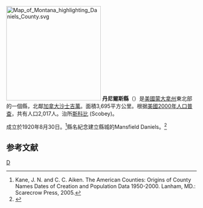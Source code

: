 {{noteTA
|T=zh-hans:丹尼尔斯县 (蒙大拿州);zh-hk:丹尼爾斯縣 (蒙大拿州);zh-tw:丹尼爾斯郡 (蒙大拿州);
}}
[[File:Map_of_Montana_highlighting_Daniels_County.svg|250px]]
'''丹尼爾斯縣'''（{{lang-en|Daniels County}}）是[[美國|美國]][[蒙大拿州|蒙大拿州]]東北部的一個縣，北鄰[[加拿大|加拿大]][[沙士吉萬|沙士吉萬]]。面積3,695平方公里。根据[[美國2000年人口普查|美國2000年人口普查]]，共有人口2,017人。治所[[斯科比|斯科比]] (Scobey)。

成立於1920年8月30日。<ref>Kane, J. N. and C. C. Aiken. The American Counties: Origins of County Names Dates of Creation and Population Data 1950-2000. Lanham, MD.: Scarecrow Press, 2005. </ref>縣名紀念建立縣城的Mansfield Daniels。<ref>{{Cite web |url=http://www.scobey.org/history.html |title=Daniels County Chamber Of Commerce And Agriculture |accessdate=2007-04-19 |archive-date=2007-03-28 |archive-url=https://web.archive.org/web/20070328192330/http://www.scobey.org/history.html |dead-url=no }}</ref>

== 参考文献 ==
<div class="references-small">
<references />
</div>

[[Category:蒙大拿州行政區劃|D]]